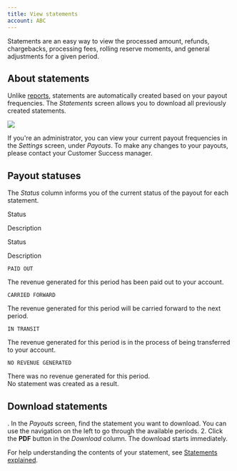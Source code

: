 ```yaml
---
title: View statements
account: ABC
---
```


Statements are an easy way to view the processed amount, refunds, chargebacks, processing fees, rolling reserve moments, and general adjustments for a given period.

## About statements

Unlike [reports](/display/DOCS/Generate+reports), statements are automatically created based on your payout frequencies. The _Statements_ screen allows you to download all previously created statements.

![](/download/attachments/2785635/hub-statements.png?version=1&modificationDate=1586440459202&api=v2)

If you're an administrator, you can view your current payout frequencies in the _Settings_ screen, under _Payouts_. To make any changes to your payouts, please contact your Customer Success manager.

## Payout statuses

The _Status_ column informs you of the current status of the payout for each statement.

Status

Description

Status

Description

`PAID OUT`

The revenue generated for this period has been paid out to your account.

`CARRIED FORWARD`

The revenue generated for this period will be carried forward to the next period.

`IN TRANSIT`

The revenue generated for this period is in the process of being transferred to your account.

`NO REVENUE GENERATED`

There was no revenue generated for this period.  
No statement was created as a result.

## Download statements

. In the _Payouts_ screen, find the statement you want to download. You can use the navigation on the left to go through the available periods. 2. Click the **PDF** button in the _Download_ column. The download starts immediately.

For help understanding the contents of your statement, see [Statements explained](/display/DOCS/Statements+explained).

